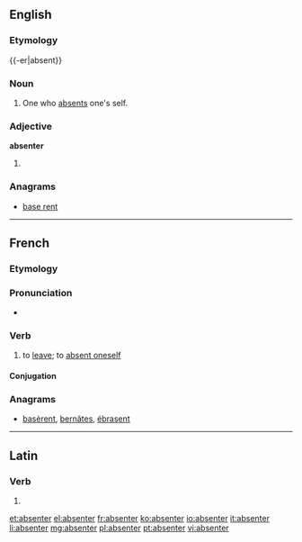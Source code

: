 ==English==

===Etymology===
{{-er|absent}}

===Noun===
{{en-noun}}

# One who [[absent]]s one's self.

===Adjective===
'''absenter'''

# {{rare}} {{comparative of|[[absent]]}}

===Anagrams===
* [[base rent#English|base rent]]

----

==French==

===Etymology===
{{suffix|absent|er|lang=fr}}

===Pronunciation===
* {{audio|Fr-absenter.ogg|Audio}}

===Verb===
{{fr-verb|sg=s'absenter}}

# {{reflexive|lang=fr}} to [[leave]]; to [[absent#Verb|absent oneself]]

====Conjugation====
{{fr-conj-er|absent|être}}

===Anagrams===
* [[basèrent#French|basèrent]], [[bernâtes#French|bernâtes]], [[ébrasent#French|ébrasent]]

----

==Latin==

===Verb===
{{la-verb-form|absenter}}

# {{conjugation of|absento|absentō|1|s|pres|pass|sub|lang=la}}

[[et:absenter]]
[[el:absenter]]
[[fr:absenter]]
[[ko:absenter]]
[[io:absenter]]
[[it:absenter]]
[[li:absenter]]
[[mg:absenter]]
[[pl:absenter]]
[[pt:absenter]]
[[vi:absenter]]